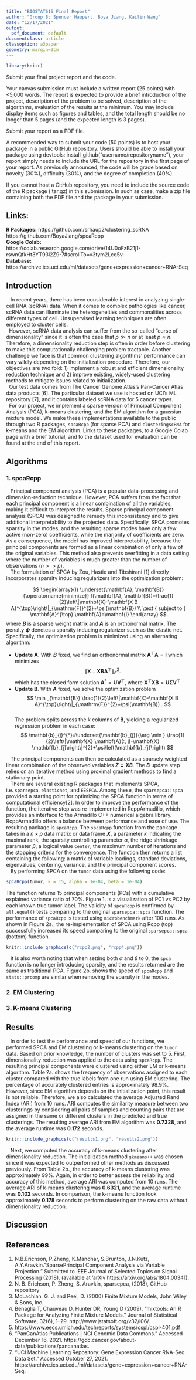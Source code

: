 ```yaml
---
title: "BIOSTAT615 Final Report"
author: "Group 8: Spencer Haupert, Boya Jiang, Kailin Wang"
date: "12/17/2021"
output:
  pdf_document: default
documentclass: article
classoption: a3paper
geometry: margin=3cm
---
```

```r
library(knitr)
```

Submit your final project report and the code.

Your canvas submission must include a written report (25 points) with <5,000 words. The report is expected to provide a brief introduction of the project, description of the problem to be solved, description of the algorithms, evaluation of the results at the minimum. You may include display items such as figures and tables, and the total length should be no longer than 5 pages (and the expected length is 3 pages).

Submit your report as a PDF file. 

A recommended way to submit your code (50 points) is to host your package in a public GitHub repository. Users should be able to install your package using devtools::install_github("username/repositoryname"), your report simply needs to include the URL for the repository in the first page of your report. As previously announced, the code will be grade based on novelty (30%), difficulty (30%), and the degree of completion (40%).

If you cannot host a GitHub repository, you need to include the source code of the R package (.tar.gz) in this submission. In such as case, make a zip file containing both the PDF file and the package in your submission.


## Links:
**R Packages:**
https://github.com/srhaup2/clustering_scRNA  
https://github.com/BoyaJiang/spcaRcpp  
**Google Colab:**  
https://colab.research.google.com/drive/14U0oFzB21j1-rswnQfkHt3YT93l2Z9-7#scrollTo=v3tym2Lcq5v-   
**Database:**  
https://archive.ics.uci.edu/ml/datasets/gene+expression+cancer+RNA-Seq  

## Introduction
|    In recent years, there has been considerable interest in analyzing single-cell RNA (scRNA) data. When it comes to complex pathologies like cancer, scRNA data can illuminate the heterogeneities and commonalities across different types of cell. Unsupervised learning techniques are often employed to cluster cells. 

|   However, scRNA data analysis can suffer from the so-called "curse of dimensionality" since it is often the case that $p \gg n$ or at least $p \approx n$. Therefore, a dimensionality reduction step is often in order before clustering to make this computationally challenging problem tractable. Another challenge we face is that common clustering algorithms' performance can vary wildly depending on the initialization procedure. Therefore, our objectives are two fold: 1) implement a robust and efficient dimensionality reduction technique and 2) improve existing, widely-used clustering methods to mitigate issues related to initialization. 

|   Our test data comes from The Cancer Genome Atlas's Pan-Cancer Atlas data products [6]. The particular dataset we use is hosted on UCI's ML repository [7], and it contains labeled scRNA data for 5 cancer types. 

|   For our project, we implement a sparse version of Principal Component Analysis (PCA), k-means clustering, and the EM algorithm for a gaussian mixture model. We make these implementations available to the public through two R packages, `spcaRcpp` (for sparse PCA) and `clusteringscRNA` for k-means and the EM algorithm. Links to these packages, to a Google Colab page with a brief tutorial, and to the dataset used for evaluation can be found at the end of this report. 


## Algorithms
### 1. spcaRcpp
|    Principal component analysis (PCA) is a popular data-processing and dimension-reduction technique. However, PCA suffers from the fact that each principal component is a linear combination of all the variables, making it difficult to interpret the results. Sparse principal component analysis (SPCA) was designed to remedy this inconsistency and to give additional interpretability to the projected data. Specifically, SPCA promotes sparsity in the modes, and the resulting sparse modes have only a few active (non-zero) coefficients, while the marjority of coefficients are zero. As a consequence, the model has improved interpretability, because the principal components are formed as a linear combination of only a few of the original variables. This method also prevents overfitting in a data setting where the number of variables is much greater than the number of observations ($n >> p$).  

|    The formulation of SPCA by Zou, Hastie and Tibshirani [1] directly incorporates sparsity inducing regularizers into the optimization problem:  

$$
\begin{array}{l}
\underset{\mathbf{A}, \mathbf{B}}{\operatorname{minimize}} f(\mathbf{A}, \mathbf{B})=\frac{1}{2}\left\|\mathbf{X}-\mathbf{X B A}^{\top}\right\|_{\mathrm{F}}^{2}+\psi(\mathbf{B}) \\
\text { subject to } \mathbf{A}^{\top} \mathbf{A}=\mathbf{I}
\end{array}
$$
where **$B$** is a sparse weight matrix and **$A$** is an orthonormal matrix. The penalty **$\psi$** denotes a sparsity inducing regularizer such as the elastic net. Specifically, the optimization problem is minimized using an alternating algorithm:   

- **Update A**. With **$B$** fixed, we find an orthonormal matrix $\mathbf{A}^{\top} \mathbf{A}=\mathbf{I}$ which minimizes
$$
\left\|\mathbf{X}-\mathbf{X B A}^{\top}\right\|_{F}^{2} .
$$
which has the closed form solution $\mathbf{A}^{*}=\mathbf{U V}^{\top}$, where $\mathbf{X}^{\top} \mathbf{X B}=\mathbf{U \Sigma} \mathbf{V}^{\top}$.
- **Update B**. With **$A$** fixed, we solve the optimization problem     
$$
\min _{\mathbf{B}} \frac{1}{2}\left\|\mathbf{X}-\mathbf{X B A}^{\top}\right\|_{\mathrm{F}}^{2}+\psi(\mathbf{B}) .
$$   
The problem splits across the $k$ columns of $\mathbf{B}$, yielding a regularized regression problem in each case:   
$$
\mathbf{b}_{j}^{*}=\underset{\mathbf{b}_{j}}{\arg \min } \frac{1}{2}\left\|\mathbf{X} \mathbf{A}(:, j)-\mathbf{X} \mathbf{b}_{j}\right\|^{2}+\psi\left(\mathbf{b}_{j}\right)
$$   

|    The principal components can then be calculated as a sparsely weighted linear combination of the observed variables **$Z = XB$**. The **$B$** update step relies on an iterative method using proximal gradient methods to find a stationary point.  

|    There are several existing R packages that implements SPCA, i.e. ``sparsepca``, ``elasticnet``, and ``EESPCA``. Among these, the ``sparsepca::spca`` provided a starting point for optimizing the SPCA function in terms of computational efficiency[2]. In order to improve the performance of the function, the iterative step was re-implemented in RcppArmadillo, which provides an interface to the Armadillo C++ numerical algebra library. RcppArmadillo offers a balance between performance and ease of use. The resulting package is ``spcaRcpp``. The ``spcaRcpp`` function from the package takes in a $n \times p$ data matrix or data frame **$X$**, a parameter $k$ indicating the maximal rank, the sparsity controlling parameter $\alpha$, the ridge shrinkage parameter $\beta$, a logical value ``center``, the maximum number of iterations and the stopping criteria for the convergence. The function then returns a list containing the following: a matrix of variable loadings, standard deviations, eigenvalues, centering, variance, and the principal component scores.   
|    By performing SPCA on the ``tumor`` data using the following code:  

```r
spcaRcpp(tumor, k = 15, alpha = 1e-04, beta = 1e-04)   
```

The function returns 15 principal components (PCs) with a cumulative explained variance ratio of 70%. Figure 1. is a visualization of PC1 vs PC2 by each known true tumor label. The validity of ``spcaRcpp`` is confirmed by ``all.equal()`` tests comparing to the original ``sparsepca::spca`` function. The performance of ``spcaRcpp`` is tested using ``microbenchmark`` after 100 runs. As shown in Figure 2a., the re-implementation of SPCA using Rcpp (top) successfully increased its speed comparing to the original ``sparsepca::spca`` (bottom) function.    
```r
knitr::include_graphics(c("rcpp2.png", "rcpp4.png"))   
```

|    It is also worth noting that when setting both $\alpha$ and $\beta$ to 0, the ``spca`` function is no longer introducing sparsity, and the results returned are the same as traditional PCA. Figure 2b. shows the speed of ``spcaRcpp`` and ``stats::prcomp`` are similar when removing the sparsity in the modes.   

### 2. EM Clustering


### 3. K-means Clustering

## Results
|    In order to test the performance and speed of our functions, we performed SPCA and EM clustering or k-means clustering on the ``tumor`` data. Based on prior knowledge, the number of clusters was set to 5. First, dimensionality reduction was applied to the data using ``spcaRcpp``. The resulting principal components were clustered using either EM or k-means algorithm. Table ?a. shows the frequency of observations assigned to each cluster compared with the true labels from one run using EM clustering. The percentage of accurately clustered entries is approximately 98.9%. However, since EM algorithm depends on the initialization point, this result is not reliable. Therefore, we also calculated the average Adjusted Rand Index (ARI) from 10 runs. ARI computes the similarity measure between two clusterings by considering all pairs of samples and counting pairs that are assigned in the same or different clusters in the predicted and true clusterings. The resulting average ARI from EM algorithm was **0.7328**, and the average runtime was **0.172** seconds.   
```r
knitr::include_graphics(c("results1.png", "results2.png"))     
```

|    Next, we computed the accuracy of k-means clustering after dimensionality reduction. The initialization method ``gkmeans++`` was chosen since it was expected to outperformed other methods as discussed previously. From Table 2b., the accuracy of k-means clustering was approximately 99%. Again, in order to better assess the reliability and accuracy of this method, average ARI was computed from 10 runs. The average ARI of k-means clustering was **0.6321**, and the average runtime was **0.102** seconds. In comparison, the k-means function took approximately **0.178** seconds to perform clustering on the raw data without dimensionality reduction.   

## Discussion

## References
1. N.B.Erichson, P.Zheng, K.Manohar, S.Brunton, J.N.Kutz, A.Y.Aravkin."SparsePrincipal Component Analysis via Variable Projection." Submitted to IEEE Journal of Selected Topics on Signal Processing (2018). (available at ‘arXiv https://arxiv.org/abs/1804.00341).  
2. N. B. Erichson, P. Zheng, S. Aravkin, sparsepca, (2018), GitHub repository   
3. McLachlan, G. J. and Peel, D. (2000) Finite Mixture Models, John Wiley \& Sons, Inc.  
4. Benaglia T, Chauveau D, Hunter DR, Young D (2009). “mixtools: An R Package for Analyzing Finite Mixture Models.” Journal of Statistical Software, 32(6), 1–29. http://www.jstatsoft.org/v32/i06/.  
5. https://www.eecs.umich.edu/techreports/systems/cspl/cspl-401.pdf
6. “PanCanAtlas Publications | NCI Genomic Data Commons.” Accessed December 16, 2021. https://gdc.cancer.gov/about-data/publications/pancanatlas.
7. “UCI Machine Learning Repository: Gene Expression Cancer RNA-Seq Data Set.” Accessed October 27, 2021. https://archive.ics.uci.edu/ml/datasets/gene+expression+cancer+RNA-Seq.



